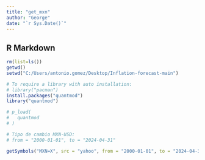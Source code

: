 ---
title: "get_mxn"
author: "George"
date: "`r Sys.Date()`"
---

## R Markdown

```{r}
rm(list=ls())
getwd()
setwd("C:/Users/antonio.gomez/Desktop/Inflation-forecast-main")

# To require a library with auto installation:
# library("pacman")
install.packages("quantmod")
library("quantmod")

# p_load(
#   quantmod
# )

```

```{r}
# Tipo de cambio MXN-USD:
# from = "2000-01-01", to = "2024-04-31"

getSymbols("MXN=X", src = "yahoo", from = "2000-01-01", to = "2024-04-31") # en lugar de usar yahoo puede usar google

```

